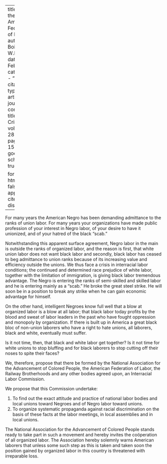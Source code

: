 
---
title: 'To the American Federation of Labor'
author: Du Bois, W.E.B.
date: Feb. 1924
categories: 
  - ""
citation: 
  type: article-journal
  container-title: The Crisis
  volume: 28
  issue: 4
  page: 153-154
google-scholar: true

format:
  html:
    toc: false
    appendix-cite-as: display
---


For many years the American Negro has been demanding admittance to the ranks of union labor. For many years your organizations have made public profession of your interest in Negro labor, of your desire to have it unionized, and of your hatred of the black "scab."

Notwithstanding this apparent surface agreement, Negro labor in the main is outside the ranks of organized labor, and the reason is first, that white union labor does not want black labor and secondly, black labor has ceased to beg admittance to union ranks because of its increasing value and efficiency outside the unions. We thus face a crisis in interracial labor conditions; the continued and determined race prejudice of white labor, together with the limitation of immigration, is giving black labor tremendous advantage. The Negro is entering the ranks of semi-skilled and skilled labor and he is entering mainly as a "scab." He broke the great steel strike. He will soon be in a position to break any strike when he can gain economic advantage for himself.

On the other hand, intelligent Negroes know full well that a blow at organized labor is a blow at all labor; that black labor today profits by the blood and sweat of labor leaders in the past who have fought oppression and monopoly by organization. If there is built up in America a great black bloc of non-union laborers who have a right to hate unions, all laborers, black and white, eventually must suffer.

Is it not time, then, that black and white labor get together? Is it not time for white unions to stop bluffing and for black laborers to stop cutting off their noses to spite their faces?

We, therefore, propose that there be formed by the National Association for the Advancement of Colored People, the American Federation of Labor, the Railway Brotherhoods and any other bodies agreed upon, an Interracial Labor Commission.

We propose that this Commission undertake:

1. To find out the exact attitude and practice of national labor bodies and local unions toward Negroes and of Negro labor toward unions.
2. To organize systematic propaganda against racial discrimination on the basis of these facts at the labor meetings, in local assemblies and in local unions.

The National Association for the Advancement of Colored People stands ready to take part in such a movement and hereby invites the coöperation of all organized labor. The Association hereby solemnly warns American laborers that unless some such step as this is taken and taken soon the position gained by organized labor in this country is threatened with irreparable loss.

